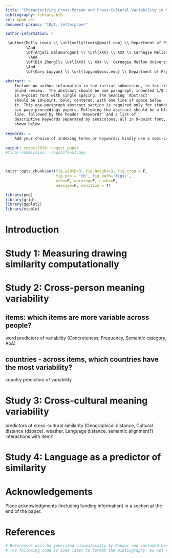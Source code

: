 ```yaml
---
title: "Characterizing Cross-Person and Cross-Cultural Variability in Meanings Through Millions of Sketches"
bibliography: library.bib
csl: apa6.csl
document-params: "10pt, letterpaper"

author-information: > 

 \author{Molly Lewis \\ \url{mollyllewis@gmail.com} \\ Department of Psychology \\ Carnegie Mellon University  
         \And
         \bf{Anjali Balamurugan} \\ \url{XXX} \\ XXX \\ Carnegie Mellon University 
          \And
         \bf{Bin Zheng}\\ \url{XXX} \\ XXX \\  Carnegie Mellon University 
         \And
         \bf{Gary Lupyan} \\ \url{lupyan@wisc.edu} \\ Department of Psychology \\ University of Wisconsin-Madison}
         
abstract: >
    Include no author information in the initial submission, to facilitate
    blind review.  The abstract should be one paragraph, indented 1/8 inch on both sides,
    in 9~point font with single spacing. The heading 'Abstract'
    should be 10~point, bold, centered, with one line of space below
    it. This one-paragraph abstract section is required only for standard
    six page proceedings papers. Following the abstract should be a blank
    line, followed by the header 'Keywords' and a list of
    descriptive keywords separated by semicolons, all in 9~point font, as
    shown below.
    
keywords: >
    Add your choice of indexing terms or keywords; kindly use a semi-colon; between each term.
    
output: cogsci2016::cogsci_paper
#final-submission: \cogscifinalcopy

---
```


```r
knitr::opts_chunk$set(fig.width=3, fig.height=3, fig.crop = F, 
                      fig.pos = "tb", fig.path='figs/',
                      echo=F, warning=F, cache=F, 
                      message=F, sanitize = T)


```

```r
library(png)
library(grid)
library(ggplot2)
library(xtable)
```



# Introduction


# Study 1:  Measuring drawing similarity computationally

# Study 2: Cross-person meaning variability

## items: which items are more variable across people? 
word predictors of variability  (Concreteness, Frequency, Semantic category, AoA)

## countries - across items, which countries have the most variability?
country predictors of variability

# Study 3: Cross-cultural meaning variability
predictors of cross-cultural similarity (Geographical distance, Cultural distance  (dspace), weather, Language distance, semantic alignment?)
interactions with item?

# Study 4: Language as a predictor of similarity


# Acknowledgements

Place acknowledgments (including funding information) in a section at
the end of the paper.

# References 

```r
# References will be generated automatically by Pandoc and included here.
# The following code is some latex to format the bibliography. Do not remove it.
```

\setlength{\parindent}{-0.1in} 
\setlength{\leftskip}{0.125in}
\noindent
